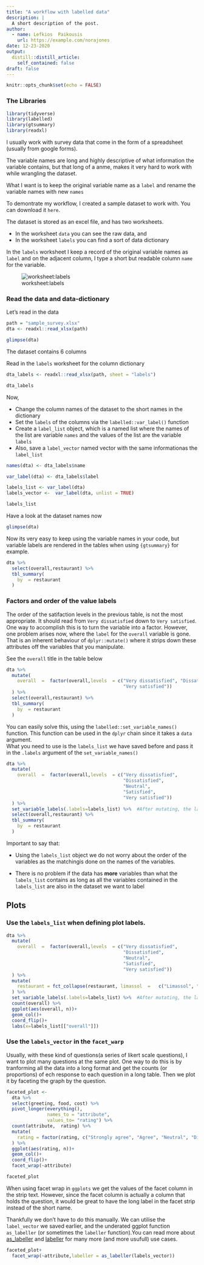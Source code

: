 ```yaml
---
title: "A workflow with labelled data"
description: |
  A short description of the post.
author:
  - name: Lefkios  Paikousis
    url: https://example.com/norajones
date: 12-23-2020
output:
  distill::distill_article:
    self_contained: false
draft: false
---
```



```r
knitr::opts_chunk$set(echo = FALSE)
```


### The Libraries

```r
library(tidyverse)
library(labelled)
library(gtsummary)
library(readxl)
```


I usually work with survey data that come in the form of a spreadsheet (usually from google forms).

The variable names are long and highly descriptive of what information the variable contains, but that long of a anme, makes it very hard to work with while wrangling the dataset.   

What I want is to keep the original variable name as a `label` and rename the variable names with new `names` 

To demontrate my workflow, I created a sample dataset to work with. You can download it `here`.

The dataset is stored as an excel file, and has two worksheets.  

- In the worksheet `data` you can see the raw data, and     
- In the worksheet `labels` you can find a sort of data dictionary

In the `labels` worksheet I keep a record of the original variable names as `label` and on the adjacent column,
I type a short but readable column `name` for the variable.

![worksheet:labels](figure/data_labels.jpg)

### Read the data and data-dictionary

Let's read in the data


```r

path = "sample_survey.xlsx"
dta <- readxl::read_xlsx(path)

glimpse(dta)
```

The dataset contains 6 columns

Read in the `labels` worksheet for the column dictionary

```r
dta_labels <- readxl::read_xlsx(path, sheet = "labels")

dta_labels
```


Now, 

- Change the column names of the dataset to the short names in the dictionary    
- Set the `labels` of the columns via the `labelled::var_label()` function
- Create a `label_list` object, which is a named list where the names of the list are variable `names` and the values of the list are the variable `labels`
- Also, save a `label_vector` named vector with the same informationas the `label_list`

```r
names(dta) <- dta_labels$name

var_label(dta) <- dta_labels$label

labels_list <- var_label(dta)
labels_vector <-  var_label(dta, unlist = TRUE)

labels_list
```

Have a look at the dataset names now

```r
glimpse(dta)
```

Now its very easy to keep using the variable names in your code, but variable labels are rendered in the tables
when using `{gtsummary}` for example.

```r
dta %>%
  select(overall,restaurant) %>% 
  tbl_summary(
    by  = restaurant
  ) 
```


### Factors and order of the value labels

The order of the satifaction levels in the previous table, is not the most appropriate. It should read from `Very dissatisfied` down to `Very satisfied`.    
One way to accomplish this is to turn the variable into a factor. However, one problem arises now, where the `label` for the `overall` variable is gone. That is an inherent behaviour of `dplyr::mutate()` where it strips down these attributes off the variables that you manipulate.

See the `overall` title in the table below    

```r
dta %>%
  mutate(
    overall  =  factor(overall,levels  = c("Very dissatisfied", "Dissatisfied", "Neutral", "Satisfied",
                                           "Very satisfied"))
  ) %>% 
  select(overall,restaurant) %>% 
  tbl_summary(
    by  = restaurant
  ) 
```
    
     
     
You can easily solve this, using the `labelled::set_variable_names()` function.  This function can be used in the `dplyr` chain since it takes a `data` argument.    
What you need to use is the `labels_list` we have saved before and pass it in the `.labels` argument of the `set_variable_names()`

```r
dta %>%
  mutate(
    overall  =  factor(overall,levels  = c("Very dissatisfied", 
                                           "Dissatisfied", 
                                           "Neutral", 
                                           "Satisfied",
                                           "Very satisfied"))
  ) %>% 
  set_variable_labels(.labels=labels_list) %>%  #After mutating, the label information of the `overall` variable is gone.
  select(overall,restaurant) %>% 
  tbl_summary(
    by  = restaurant
  ) 

```      

     
Important to say that:    

- Using the `labels_list` object we do not worry about the order of the variables as the matchingis done on the names of the variables.    

- There is no problem if the data has __more__ variables than what the `labels_list` contains as long  as all the variables contained in the `labels_list` are also in the dataset we want to label


## Plots

### Use the `labels_list` when defining plot labels.




```r
dta %>%
  mutate(
    overall  =  factor(overall,levels  = c("Very dissatisfied", 
                                           "Dissatisfied", 
                                           "Neutral", 
                                           "Satisfied",
                                           "Very satisfied"))
  ) %>% 
  mutate(
    restaurant = fct_collapse(restaurant, limassol  =   c("Limassol", "Larnaka"), other_level = "other")
  ) %>% 
  set_variable_labels(.labels=labels_list) %>%  #After mutating, the label information of the `overall` variable is gone.
  count(overall) %>% 
  ggplot(aes(overall, n))+
  geom_col()+
  coord_flip()+
  labs(x=labels_list[["overall"]])

```


### Use the `labels_vector` in the `facet_warp`


Usually, with these kind of questions(a series of likert scale questions), I want to plot many questions at the same plot. One way to do this is by tranforming all the data into a long format and  get the counts (or proportions) of ech response to each question in a long table. Then we plot it by faceting the graph by the question.

```r

faceted_plot <- 
  dta %>%
  select(greeting, food, cost) %>% 
  pivot_longer(everything(), 
               names_to = "attribute",
               values_to= "rating") %>% 
  count(attribute,  rating) %>% 
  mutate(
    rating = factor(rating, c("Strongly agree", "Agree", "Neutral", "Disagree", "Strongly disagree"))
  ) %>% 
  ggplot(aes(rating, n))+
  geom_col()+
  coord_flip()+
  facet_wrap(~attribute)

faceted_plot
```
\newline


When using facet wrap in `ggplots` we get the values of the facet column in the strip text. However, since the
facet column is actually a column that holds the question, it would be great to have the long label in the facet strip instead of the short name. 

Thankfully we don't have to do this manually. We can utilise the `label_vector` we saved earlier, and the underated ggplot function `as_labeller` (or sometimes the `labeller` function).You can read more about  [as_labeller](https://ggplot2.tidyverse.org/reference/as_labeller.html) and  [labeller](https://ggplot2.tidyverse.org/reference/labeller.html) for many more (and more usufull) use cases.


```r


faceted_plot+
  facet_wrap(~attribute,labeller = as_labeller(labels_vector))
  
```
